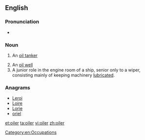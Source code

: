 ==English==

===Pronunciation===
* {{rhymes|ɔɪlə(r)}}

===Noun===
{{en-noun}}

# {{nautical}} An [[oil tanker]]
# An [[oil well]]
# A junior role in the engine room of a ship, senior only to a wiper, consisting mainly of keeping machinery [[lubricate]]d.

===Anagrams===
* [[Leroi#English|Leroi]]
* [[Loire#English|Loire]]
* [[Lorie#English|Lorie]]
* [[oriel#English|oriel]]

[[Category:en:Occupations]]

[[et:oiler]]
[[ta:oiler]]
[[vi:oiler]]
[[zh:oiler]]